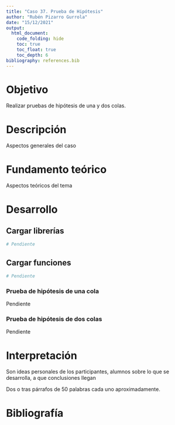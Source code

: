 ---
title: "Caso 37. Prueba de Hipótesis"
author: "Rubén Pizarro Gurrola"
date: "15/12/2021"
output: 
  html_document:
    code_folding: hide
    toc: true
    toc_float: true
    toc_depth: 6
bibliography: references.bib
---

# Objetivo

Realizar pruebas de hipótesis de una y dos colas.


# Descripción

Aspectos generales del caso

# Fundamento teórico

Aspectos teóricos del tema

# Desarrollo

## Cargar librerías
```{r}
# Pendiente
```

## Cargar funciones
```{r}
# Pendiente
```


### Prueba de hipótesis de una cola

Pendiente

### Prueba de hipótesis de dos colas
Pendiente

# Interpretación

Son ideas personales de los participantes, alumnos sobre lo que se desarrolla, a que conclusiones llegan

Dos o tras párrafos de 50 palabras cada uno aproximadamente.

# Bibliografía
